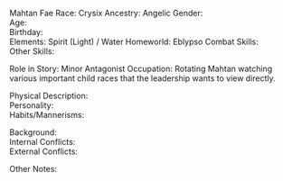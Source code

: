 Mahtan Fae
Race:		Crysix
Ancestry:		Angelic
Gender:		
Age:		
Birthday:		
Elements:		Spirit (Light) / Water
Homeworld:		Eblypso
Combat Skills:		
Other Skills:		
     	
Role in Story:		Minor Antagonist
Occupation:		Rotating Mahtan watching various important child races that the leadership wants to view directly.
     	
Physical Description:		
Personality:		
Habits/Mannerisms:		
      	
Background:		
Internal Conflicts:		
External Conflicts:	 	
      	
Other Notes:		
